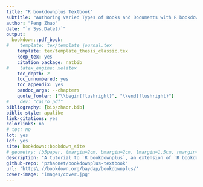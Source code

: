 ```yaml
--- 
title: "R bookdownplus Textbook"
subtitle: "Authoring Varied Types of Books and Documents with R bookdown"
author: "Peng Zhao"
date: "`r Sys.Date()`"
output:
  bookdown::pdf_book:
#    template: tex/template_journal.tex
    template: tex/template_thesis_classic.tex
    keep_tex: yes
    citation_package: natbib
#    latex_engine: xelatex
    toc_depth: 2
    toc_unnumbered: yes
    toc_appendix: yes
    pandoc_args: --chapters
    quote_footer: ["\\begin{flushright}", "\\end{flushright}"]
#    dev: "cairo_pdf"
bibliography: [bib/zhaor.bib]
biblio-style: apalike
link-citations: yes
colorlinks: no  
# toc: no
lot: yes
lof: yes
site: bookdown::bookdown_site
# geometry: [b5paper, tmargin=2cm, bmargin=2cm, lmargin=1.5cm, rmargin=1.5cm]
description: "A tutorial to `R bookdownplus`, an extension of `R bookdown` package. This books shows helps you write academic journal articles, guitar books, chemical equations, mails, calendars, and diaries, on the basis of R `bookdown`."
github-repo: "pzhaonet/bookdownplus-textbook"
url: 'https\://bookdown.org/baydap/bookdownplus/'
cover-image: "images/cover.jpg"
---
```

